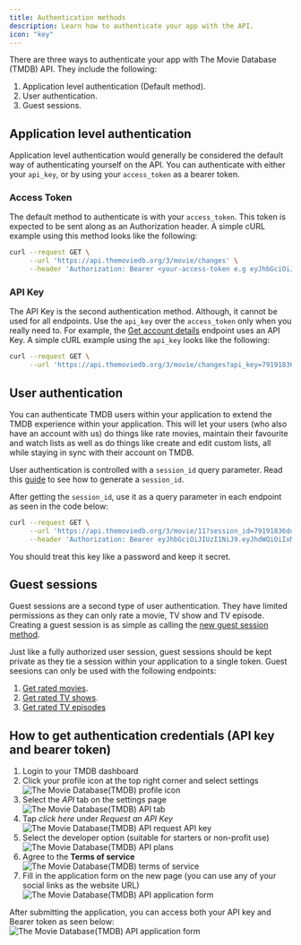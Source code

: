 ```yaml
---
title: Authentication methods
description: Learn how to authenticate your app with the API.
icon: "key"
---
```


There are three ways to authenticate your app with The Movie Database (TMDB) API. They include the following:

1. Application level authentication (Default method).
2. User authentication.
3. Guest sessions.


## Application level authentication

Application level authentication would generally be considered the default way of authenticating yourself on the API. 
You can authenticate with either your `api_key`, or by using your `access_token` as a bearer token. 


### Access Token

The default method to authenticate is with your `access_token`. This token is expected to be sent along as an Authorization header. 
A simple cURL example using this method looks like the following:

```bash Example
curl --request GET \
     --url 'https://api.themoviedb.org/3/movie/changes' \
     --header 'Authorization: Bearer <your-access-token e.g eyJhbGciOiJIUzI1NiJ9.eyJhdWQiOiIxMDJlNzYzODBkM2NiZGVmMmY2NjQzNzg3ZjkyMzZmYiIsIm5iZiI6MTczMzE3MDMzNi4yNDYsInN1YiI6IjY3NGUxNGEwMGU4M2U0YmUyNTJjZWQyZiIsInNjb3BlcyI6WyJhcGlfcmVhZCJdLCJ2ZXJzaW9uIjoxfQ.ZT61q1NoOlzVMBVMZJQ2sSZZQ7P7KZmtr8Vw19C0Ies>'
```


### API Key

The API Key is the second authentication method. Although, it cannot be used for all endpoints. 
Use the `api_key` over the `access_token` only when you really need to. For example, the [Get account details]() endpoint uses an API Key. 
A simple cURL example using the `api_key` looks like the following:

```bash Example
curl --request GET \
     --url 'https://api.themoviedb.org/3/movie/changes?api_key=79191836ddaa0da3df76a5ffef6f07ad6ab0c641' 
```


## User authentication

You can authenticate TMDB users within your application to extend the TMDB experience within your application. This will let your users (who also have an account with us) do things like rate movies, 
maintain their favourite and watch lists as well as do things like create and edit custom lists, all while staying in sync with their account on TMDB. 

User authentication is controlled with a `session_id` query parameter. Read this [guide]() to see how to generate a `session_id`.

After getting the `session_id`, use it as a query parameter in each endpoint as seen in the code below:

```bash Example
curl --request GET \
     --url 'https://api.themoviedb.org/3/movie/11?session_id=79191836ddaa0da3df76a5ffef6f07ad6ab0c641' \
     --header 'Authorization: Bearer eyJhbGciOiJIUzI1NiJ9.eyJhdWQiOiIxMDJlNzYzODBkM2NiZGVmMmY2NjQzNzg3ZjkyMzZmYiIsIm5iZiI6MTczMzE3MDMzNi4yNDYsInN1YiI6IjY3NGUxNGEwMGU4M2U0YmUyNTJjZWQyZiIsInNjb3BlcyI6WyJhcGlfcmVhZCJdLCJ2ZXJzaW9uIjoxfQ.ZT61q1NoOlzVMBVMZJQ2sSZZQ7P7KZmtr8Vw19C0Ies'
```

<Note>You should treat this key like a password and keep it secret.</Note>

## Guest sessions

Guest sessions are a second type of user authentication. They have limited permissions as they can only rate a movie, TV show and TV episode. 
Creating a guest session is as simple as calling the [new guest session method](https://developer.themoviedb.org/reference/authentication-create-guest-session).

Just like a fully authorized user session, guest sessions should be kept private as they tie a session within your application to a single token. 
Guest seesions can only be used with the following endpoints:

1. [Get rated movies](https://developer.themoviedb.org/reference/guest-session-rated-movies).
2. [Get rated TV shows](https://developer.themoviedb.org/reference/guest-session-rated-tv).
3. [Get rated TV episodes](https://developer.themoviedb.org/reference/guest-session-rated-tv-episodes)


## How to get authentication credentials (API key and bearer token)

1. Login to your TMDB dashboard
2. Click your profile icon at the top right corner and select settings
![The Movie Database(TMDB) profile icon](./images/tmdb_select_api.jpeg)
3. Select the *API* tab on the settings page
![The Movie Database(TMDB) API tab](./images/tmdb_api_tab.jpeg)
4. Tap *click here* under *Request an API Key*
![The Movie Database(TMDB) API request API key](./images/tmdb_request_key.jpeg)
5. Select the developer option (suitable for starters or non-profit use)
![The Movie Database(TMDB) API plans](./images/tmdb_sel_dev.jpeg)
6. Agree to the **Terms of service**
![The Movie Database(TMDB) terms of service](./images/terms_of_service.png)
7. Fill in the application form on the new page (you can use any of your social links as the website URL)
![The Movie Database(TMDB) API application form](./images/form.png)


After submitting the application, you can access both your API key and Bearer token as seen below:
![The Movie Database(TMDB) API application form](./images/tmdb_final.jpeg)